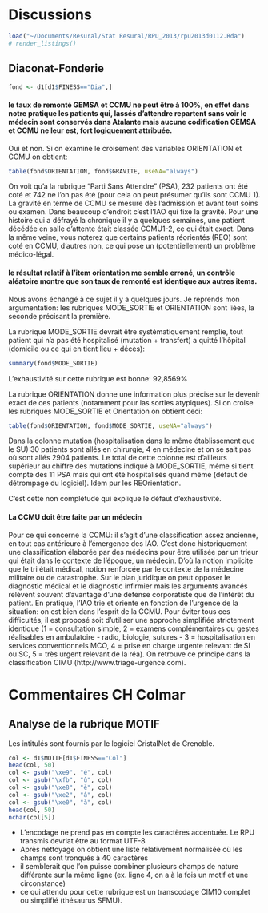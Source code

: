 Discussions
========================================================

```r
load("~/Documents/Resural/Stat Resural/RPU_2013/rpu2013d0112.Rda")
# render_listings()
```


Diaconat-Fonderie
-----------------
```r
fond <- d1[d1$FINESS=="Dia",]
```


#### le taux de remonté GEMSA et CCMU ne peut être à 100%, en effet dans notre pratique les patients qui, lassés d’attendre repartent sans voir le médecin sont conservés dans Atalante mais aucune codification GEMSA et CCMU ne leur est, fort logiquement attribuée.

Oui et non. Si on examine le croisement des variables ORIENTATION et CCMU on obtient:

```r
table(fond$ORIENTATION, fond$GRAVITE, useNA="always")
```
On voit qu'a la rubrique "Parti Sans Attendre" (PSA), 232 patients ont été coté et 742 ne l'on pas été (pour cela on peut présumer qu'ils sont CCMU 1).
La gravité en terme de CCMU se mesure dès l'admission et avant tout soins ou examen. Dans beaucoup d'endroit c'est l'IAO qui fixe la gravité. Pour une histoire qui a défrayé la chronique il y a quelques semaines, une patient décédée en salle d'attente était classée CCMU1-2, ce qui était exact.
Dans la même veine, vous noterez que certains patients réorientés (REO) sont coté en CCMU, d'autres non, ce qui pose un (potentiellement) un problème médico-légal.

#### le résultat relatif à l’item orientation me semble erroné, un contrôle aléatoire montre que son taux de remonté est identique aux autres items.

Nous avons échangé à ce sujet il y a quelques  jours. Je reprends mon argumentation: les rubriques MODE_SORTIE et ORIENTATION sont liées, la seconde précisant la première.

La rubrique MODE_SORTIE devrait être systématiquement remplie, tout patient qui n'a pas été hospitalisé (mutation + transfert) a quitté l’hôpital (domicile ou ce qui en tient lieu + décès):

```r
summary(fond$MODE_SORTIE)
```

L’exhaustivité sur cette rubrique est bonne: 92,8569%

La rubrique ORIENTATION donne une information plus précise sur le devenir exact de ces patients (notamment pour las sorties atypiques). Si on croise les rubriques MODE_SORTIE et Orientation on obtient ceci:

```r
table(fond$ORIENTATION, fond$MODE_SORTIE, useNA="always")
```
Dans la colonne mutation (hospitalisation dans le même établissement que le SU) 30 patients sont allés en chirurgie, 4 en médecine et on se sait pas où sont allés 2904 patients. Le total de cette colonne est d'ailleurs supérieur au chiffre des mutations indiqué à MODE_SORTIE, même si tient compte des 11 PSA mais qui ont été hospitalisés quand même (défaut de détrompage du logiciel). Idem pur les REOrientation.

C'est cette non complétude qui explique le défaut d'exhaustivité.

#### La CCMU doit être faite par un médecin

Pour ce qui concerne la CCMU: il s'agit d'une classification assez ancienne, en tout cas antérieure à l'émergence des IAO. C'est donc historiquement une classification élaborée par des médecins pour être utilisée par un trieur qui était dans le contexte de l'époque, un médecin. D'où la notion implicite que le tri était médical, notion renforcée par le contexte de la médecine militaire ou de catastrophe. Sur le plan juridique on peut opposer le diagnostic médical et le diagnostic infirmier mais les arguments avancés relèvent souvent d'avantage d'une défense corporatiste que de l'intérêt du patient.
En pratique, l'IAO trie et oriente en fonction de l'urgence de la situation: on est bien dans l'esprit de la CCMU. Pour éviter tous ces difficultés, il est proposé soit d'utiliser une approche simplifiée strictement identique (1 = consultation simple, 2 = examens complémentaires ou gestes réalisables en ambulatoire - radio, biologie, sutures - 3 = hospitalisation en services conventionnels MCO, 4 = prise en charge urgente relevant de SI ou SC, 5 = très urgent relevant de la réa). On retrouve ce principe dans la classification CIMU (http://www.triage-urgence.com).


Commentaires CH Colmar
========================================================

Analyse de la rubrique __MOTIF__
--------------------------------

Les intitulés sont fournis par le logiciel CristalNet de Grenoble.

```r
col <- d1$MOTIF[d1$FINESS=="Col"]
head(col, 50)
col <- gsub("\xe9", "é", col)
col <- gsub("\xfb", "û", col)
col <- gsub("\xe8", "è", col)
col <- gsub("\xe2", "â", col)
col <- gsub("\xe0", "à", col)
head(col, 50)
nchar(col[5])
```
- L'encodage ne prend pas en compte les caractères accentuée. Le RPU transmis devriat être au format UTF-8
- Après nettoyage on obtient une liste relativement normalisée où les champs sont tronqués à 40 caractères
- il semblerait que l'on puisse combiner plusieurs champs de nature différente sur la même ligne (ex. ligne 4, on a à la fois un motif et une circonstance)
- ce qui attendu pour cette rubrique est un transcodage CIM10 complet ou simplifié (thésaurus SFMU).

